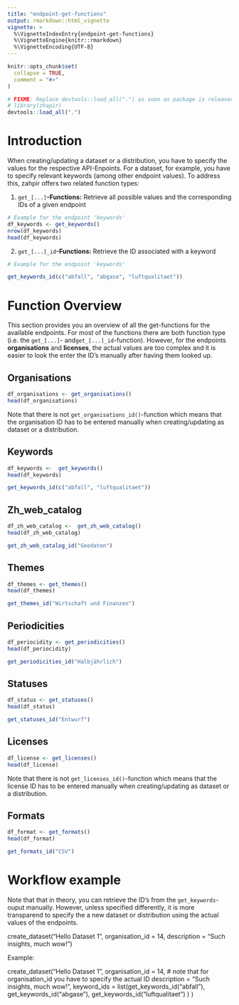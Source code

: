 ```yaml
---
title: "endpoint-get-functions"
output: rmarkdown::html_vignette
vignette: >
  %\VignetteIndexEntry{endpoint-get-functions}
  %\VignetteEngine{knitr::rmarkdown}
  %\VignetteEncoding{UTF-8}
---
```


```r
knitr::opts_chunk$set(
  collapse = TRUE,
  comment = "#>"
)
```

```r
# FIXME: Replace devtools::load_all(".") as soon as package is released
# library(zhapir)
devtools::load_all(".")

```

# Introduction

When creating/updating a dataset or a distribution, you have to specify the values for the respective API-Enpoints. For a dataset, for example, you have to specify relevant keywords (among other endpoint values). To address this, zahpir offers two related function types:

1.  `get_[...]`**-Functions:** Retrieve all possible values and the corresponding IDs of a given endpoint

```r
# Example for the endpoint 'keywords'
df_keywords <- get_keywords()
nrow(df_keywords)
head(df_keywords)
```

2.  `get_[...]_id`**-Functions:** Retrieve the ID associated with a keyword

```r
# Example for the endpoint 'keywords'

get_keywords_id(c("abfall", "abgase", "luftqualitaet"))
```

# Function Overview

This section provides you an overview of all the get-functions for the available endpoints. For most of the functions there are both function type (i.e. the `get_[...]`- and`get_[...]_id`-function). However, for the endpoints **organisations** and **licenses**, the actual values are too complex and it is easier to look the enter the ID's manually after having them looked up.

## Organisations

```r
df_organisations <- get_organisations()
head(df_organisations)
```

Note that there is not `get_organisations_id()`-function which means that the organisation ID has to be entered manually when creating/updating as dataset or a distribution.

## Keywords

```r
df_keywords <-  get_keywords()
head(df_keywords)
```

```r
get_keywords_id(c("abfall", "luftqualitaet"))
```

## Zh_web_catalog

```r

df_zh_web_catalog <-  get_zh_web_catalog()
head(df_zh_web_catalog)

```

```r
get_zh_web_catalog_id("Geodaten")
```

## Themes

```r
df_themes <- get_themes()
head(df_themes)
```

```r
get_themes_id("Wirtschaft und Finanzen")
```

## Periodicities

```r
df_periocidity <- get_periodicities()
head(df_periocidity)
```

```r
get_periodicities_id("Halbjährlich")
```

## Statuses

```r

df_status <- get_statuses()
head(df_status)

```

```r
get_statuses_id("Entwurf")
```

## Licenses

```r
df_license <- get_licenses()
head(df_license)
```

Note that there is not `get_licenses_id()`-function which means that the license ID has to be entered manually when creating/updating as dataset or a distribution.

## Formats

```r
df_format <- get_formats()
head(df_format)
```

```r
get_formats_id("CSV")
```

# Workflow example

Note that that in theory, you can retrieve the ID's from the `get_keywords`-ouput manually. However, unless specified differently, it is more transparend to specify the a new dataset or distribution using the actual values of the endpoints.

create_dataset("Hello Dataset 1", organisation_id = 14, description = "Such insights, much wow!")

Example:

create_dataset("Hello Dataset 1", organisation_id = 14, \# note that for organisation_id you have to specify the actual ID description = "Such insights, much wow!", keyword_ids = list(get_keywords_id("abfall"), get_keywords_id("abgase"), get_keywords_id("luftqualitaet") ) )
